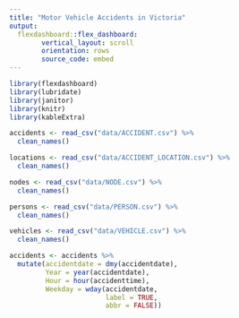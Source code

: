 ```yaml
---
title: "Motor Vehicle Accidents in Victoria"
output: 
  flexdashboard::flex_dashboard:
        vertical_layout: scroll
        orientation: rows
        source_code: embed
---
```


```r
library(flexdashboard)
library(lubridate)
library(janitor)
library(knitr)
library(kableExtra)
```

```r
accidents <- read_csv("data/ACCIDENT.csv") %>%
  clean_names()

locations <- read_csv("data/ACCIDENT_LOCATION.csv") %>%
  clean_names()

nodes <- read_csv("data/NODE.csv") %>%
  clean_names()

persons <- read_csv("data/PERSON.csv") %>%
  clean_names()

vehicles <- read_csv("data/VEHICLE.csv") %>%
  clean_names()
```

```r
accidents <- accidents %>%
  mutate(accidentdate = dmy(accidentdate),
         Year = year(accidentdate),
         Hour = hour(accidenttime),
         Weekday = wday(accidentdate, 
                        label = TRUE,
                        abbr = FALSE))
```





